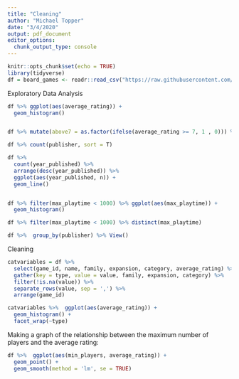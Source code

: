 ```yaml
---
title: "Cleaning"
author: "Michael Topper"
date: "3/4/2020"
output: pdf_document
editor_options: 
  chunk_output_type: console
---
```


```r
knitr::opts_chunk$set(echo = TRUE)
library(tidyverse)
df = board_games <- readr::read_csv("https://raw.githubusercontent.com/rfordatascience/tidytuesday/master/data/2019/2019-03-12/board_games.csv")

```


Exploratory Data Analysis
```r
df %>% ggplot(aes(average_rating)) +
  geom_histogram()


df %>% mutate(above7 = as.factor(ifelse(average_rating >= 7, 1 , 0))) %>% count(above7)

df %>% count(publisher, sort = T) 

df %>% 
  count(year_published) %>% 
  arrange(desc(year_published)) %>% 
  ggplot(aes(year_published, n)) +
  geom_line() 


df %>% filter(max_playtime < 1000) %>% ggplot(aes(max_playtime)) + 
  geom_histogram()

df %>% filter(max_playtime < 1000) %>% distinct(max_playtime) 
```

```r
df %>%  group_by(publisher) %>% View()
```

Cleaning
```r
catvariables = df %>% 
  select(game_id, name, family, expansion, category, average_rating) %>% 
  gather(key = type, value = value, family, expansion, category) %>% 
  filter(!is.na(value)) %>% 
  separate_rows(value, sep = ',') %>% 
  arrange(game_id)

catvariables %>%  ggplot(aes(average_rating)) + 
  geom_histogram() +
  facet_wrap(~type) 
```


Making a graph of the relationship between the maximum number of players and the average rating:
```r
df %>%  ggplot(aes(min_players, average_rating)) +
  geom_point() +
  geom_smooth(method = 'lm', se = TRUE)
```





